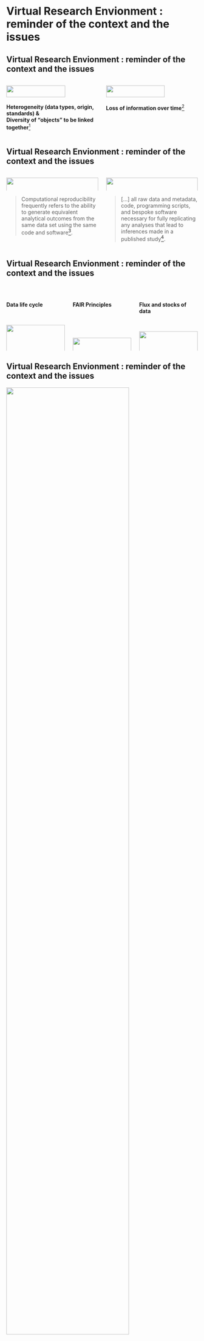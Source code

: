 <!-- page 1 -->

# Virtual Research Envionment : reminder of the context and the issues

## Virtual Research Envionment : reminder of the context and the issues

:::: {.columns}

::: {.column .center width=50%}
![](images/image-Page2016.png){width=80%}
:::

::: {.column .center width=50%}
![](images/image-Michener1997.jpg){width=80%}
:::

::::

:::: {.columns}

::: {.column .center width=50%}
**Heterogeneity (data types, origin, standards) &<br/>Diversity of "objects" to be linked together**[^2]
:::

::: {.column .center width=50%}
**Loss of information over time**[^3]
:::

::::

[^2]: [Page (2016)](https://riojournal.com/article/8767)
[^3]: [Michener _et al._ (1997)](https://doi.org/10.1890/1051-0761(1997)007[0330:NMFTES]2.0.CO;2)

<!-- page 2 -->
## Virtual Research Envionment : reminder of the context and the issues

:::: {.columns}

::: {.column width=50%}
![](images/image-Powers2018.jpg){width=100%}
:::

::: {.column width=50%}
![](images/image-JenkinsReproductibility.png){width=100%}
:::

::::

:::: {.columns}

::: {.column width=50%}
> Computational reproducibility frequently refers to the ability to generate equivalent analytical outcomes from the same data set using the same code and software[^4].
:::

::: {.column width=50%}
> [...] all raw data and metadata, code, programming scripts, and bespoke software necessary for fully replicating any analyses that lead to inferences made in a published study[^5].
:::

::::

[^4]: [Powers & Hampton (2018)](https://doi.org/10.1002/eap.1822)
[^5]: [Genkins _et al._ (2016)](https://doi.org/10.1002/ece3.9961)

<!-- page 3 -->

## Virtual Research Envionment : reminder of the context and the issues

<br/>

:::: {.columns}

::: {.column .center width=33%}

**Data life cycle**

<br/>

![](images/image-datalifecycle.png){width=100%}
:::

::: {.column .center width=33%}
**FAIR Principles**

<br/><br/><br/>

![](images/image-FAIR.png){width=100%}
:::

::: {.column .center width=33%}

**Flux and stocks of data**

<br/>

![](images/image-Flux_dispositifs_SI.png){width=100%}
:::

::::

<!-- page 4 -->

## Virtual Research Envionment : reminder of the context and the issues

![](images/image-dt-gd-lison.png){width=80% fig-align='center'}

Earth is a **complex system** composed of subsystems involving physical, chemical and biological environments, characterized by **interacting processes** over a broad continuum of **time and space scales**.

<!-- page 5 -->

## Virtual Research Envionment : reminder of the context and the issues

:::: {.columns}

::: {.column width=50%}

>Gaia Data aims to develop and implement an integrated and distributed platform of services and data for the observation, modeling and understanding of the Earth system, biodiversity and the Environment.

![](images/image-logo-porteurs-gd.jpg){width=100%}
![](images/image-logo-partenaires-gd.jpg){width=100%}
:::

::: {.column width=50%}
![](images/image-logo-gaiadata.png){width=70%}
:::

::::

{{< fa circle-right >}} &nbsp;For more information: [GAIA Data](https://www.gaia-data.org/)

<!-- page XXX -->

## Virtual Research Envionment : reminder of the context and the issues

![](images/image-infra-gaiadata.png){width=80% fig-align='center'}

{{< fa circle-right >}} &nbsp;For more information: [GAIA Data](https://www.gaia-data.org/)

<!-- page XXX -->

# Virtual Research Environment : kesaco ?

<!-- page XXX -->

## Virtual Research Environment : kesaco ?

**VRE, VL, SG…. ?**

:::: {.columns}

::: {.column width=80%}

![](images/image-stateofart.png){width=80%}
:::
::: {.column width=20%}
![](images/image-stateofart-ref.png){width=100%}
:::
::::

<!-- page XXX -->

## Virtual Research Environment : kesaco ?

**VRE, VL, SG…. ?**

> "Research done through distributed global collaboration enabled by the internet, using very large data collections, terascale computing resources and high performance visualization" (Sir John Taylor – 2001)

> "A VRE comprises a set of online tools and other network resources and technologies interoperating with each other to facilitate or enhance the processes of research practitioners within and across institutional boundaries" [JISC definition](https://www.jisc.ac.uk/guides/implementing-a-virtual-research-environment-vre)

> "Virtual Research Environments are innovative, web-based, community-oriented, comprehensive, flexible, and secure working environments conceived to serve the needs of modern science» [Candela *et al.* 2013](http://doi.org/10.2481/dsj.GRDI-013)

- **Web** based
- Serve the **needs of researchers communities** (VRCs)
- Open and **flexible**

<!-- page XXX -->

## Virtual Research Environment : kesaco ?

**VRE, VL, SG…. ?**

:::: {.columns}

::: {.column width=80%}

![](images/image-stateofart2.png){width=80%}
:::
::: {.column width=20%}
![](images/image-stateofart-ref.png){width=100%}
:::
::::

<!-- page XXX -->

## Virtual Research Envrionment : kesaco ?

**VRE, VL, SG…. ?**

:::: {.columns}

::: {.column width=80%}

![](images/image-elephant.png){width=80%}
:::
::: {.column width=20%}
![](images/image-stateofart-ref.png){width=100%}
:::
::::

<!-- page XXX -->

## Virtual Research Environment : kesaco ?

**VRE, VL, SG…. ?**

:::: {.columns}

::: {.column width=80%}

![](images/image-elephant2.png){width=80%}
:::
::: {.column width=20%}
![](images/image-stateofart-ref.png){width=100%}
:::
::::

<!-- page XXX -->

## Virtual Research Environment : kesaco ?

**VRE, VL, SG…. ?**

> **Virtual Research Environments** (VREs) are increasingly being used to support a more dynamic approach to collaborative working in systematics and taxonomy. Researchers who are not co-located are seeking **to work dynamically together at various scales from local to international**. These shared infrastructures are funded as VREs in Europe, **Virtual Laboratories** (VLs) in Australia and **Science Gateways** (SGs) in the USA and all have similar objectives.

<!-- page XXX -->

## Virtual Research Environment : kesaco ?

**VRE, VL, SG…. ?**

> **Virtual Research Environments** (VREs) are increasingly being used to support a more dynamic approach to collaborative working in systematics and taxonomy. Researchers who are not co-located are seeking **to work dynamically together at various scales from local to international**. These shared infrastructures are funded as VREs in Europe, **Virtual Laboratories** (VLs) in Australia and **Science Gateways** (SGs) in the USA and all have similar objectives.

:::: {.columns}

::: {.column width=33%}
![](images/image-vre-lterlife.png){width=100%}
{{< fa circle-right >}} &nbsp;For more information: [LTER-Life](https://lter-life.nl/en)
:::

::: {.column width=33%}
![](images/image-bccvl.jpg){width=100%}
{{< fa circle-right >}} &nbsp;For more information: [BCCVL](https://support.bccvl.org.au/support/home)
:::

::: {.column width=33%}
![](images/image-sciencegateway.jpg){width=100%}
{{< fa circle-right >}} &nbsp;For more information: [The science gateways research center](https://circ.iu.edu/)
:::

::::

<!-- page XXX -->

## Virtual Research Environment : kesaco ?

**VRE, VL, SG…. ?**



